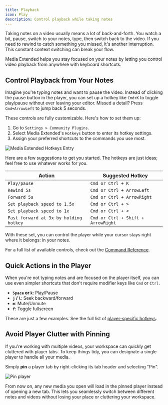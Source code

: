 ```yaml
---
title: Playback
icon: Play
description: Control playback while taking notes
---
```


Taking notes on a video usually means a lot of back-and-forth. You watch a bit, pause, switch to your notes, type, then switch back to the video. If you need to rewind to catch something you missed, it's another interruption. This constant context switching can break your flow.

Media Extended helps you stay focused on your notes by letting you control video playback from anywhere with keyboard shortcuts.

## Control Playback from Your Notes

Imagine you're typing notes and want to pause the video. Instead of clicking the pause button in the player, you can set up a hotkey like `Cmd+K` to toggle play/pause without ever leaving your editor. Missed a detail? Press `Cmd+ArrowLeft` to jump back 5 seconds.

These controls are fully customizable. Here's how to set them up:

1. Go to `Settings > Community Plugins`.
2. Select Media Extended's `Hotkeys` button to enter its hotkey settings.
3. Assign your preferred shortcuts to the commands you use most.

![Media Extended Hotkeys Entry](./mx-hotkey-entry.png)

Here are a few suggestions to get you started. The hotkeys are just ideas; feel free to use whatever works for you.

| Action                                     | Suggested Hotkey        |
| ------------------------------------------ | ----------------------- |
| `Play/pause`                               | `Cmd or Ctrl + K`       |
| `Rewind 5s`                                | `Cmd or Ctrl + ArrowLeft`  |
| `Forward 5s`                               | `Cmd or Ctrl + ArrowRight` |
| `Set playback speed to 1.5x`               | `Cmd or Ctrl + >`       |
| `Set playback speed to 1x`                 | `Cmd or Ctrl + <`       |
| `Fast forward at 3x by holding hotkey`     | `Cmd or Ctrl + Shift + ArrowRight` |

With these set, you can control the player while your cursor stays right where it belongs: in your notes.

For a full list of available controls, check out the [Command Reference](/docs/v4/commands).

## Quick Actions in the Player

When you're not typing notes and are focused on the player itself, you can use even simpler shortcuts that don't require modifier keys like `Cmd` or `Ctrl`.

- **`Space` or `k`**: Play/Pause
- **`j` / `l`**: Seek backward/forward
- **`m`**: Mute/Unmute
- **`f`**: Toggle fullscreen

These are just a few examples. See the full list of [player-specific hotkeys](/docs/v4/hotkeys).

## Avoid Player Clutter with Pinning

If you're working with multiple videos, your workspace can quickly get cluttered with player tabs. To keep things tidy, you can designate a single player to handle all your media.

Simply **pin** a player tab by right-clicking its tab header and selecting "Pin".

![Pin player](./pin-player.png)

From now on, any new media you open will load in the pinned player instead of opening a new tab. This lets you seamlessly switch between different notes and videos without losing your place or cluttering your workspace.